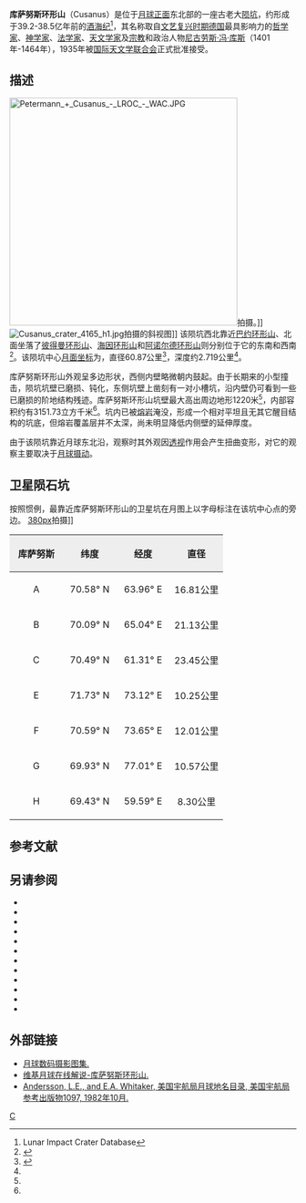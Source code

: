 {{lunar crater data|
 image=Cusanus LROC.jpg|
 caption=[[月球勘测轨道飞行器|月球勘测轨道飞行器]]拍摄的图像|
 latitude=71.82|
 N_or_S=N|
 longitude=69.40|
 E_or_W=E|
 diameter=60.87公里|
 depth=2.719公里|
 colong=293|
 eponym=[[库萨的尼古拉|尼古劳斯·冯·库斯]]}}
'''库萨努斯环形山'''（Cusanus）是位于[[月球正面|月球正面]]东北部的一座古老大[[月球陨石坑|陨坑]]，约形成于39.2-38.5亿年前的[[酒海纪|酒海纪]]<ref name="LICD">Lunar Impact Crater Database</ref>，其名称取自[[文艺复兴时期|文艺复兴时期]][[德国|德国]]最具影响力的[[哲学家|哲学家]]、[[神学|神学家]]、[[法学家|法学家]]、[[天文学家|天文学家]]及[[宗教|宗教]]和政治人物[[库萨的尼古拉|尼古劳斯·冯·库斯]]（1401年-1464年），1935年被[[国际天文学联合会|国际天文学联合会]]正式批准接受。

==描述==  
[[Image:Petermann_+_Cusanus_-_LROC_-_WAC.JPG|400px]]拍摄。]]
[[Image:Cusanus_crater_4165_h1.jpg|thumb]]拍摄的斜视图]] 
该陨坑西北靠近[[巴约环形山|巴约环形山]]、北面坐落了[[彼得曼环形山|彼得曼环形山]]、[[海因环形山|海因环形山]]和[[阿诺尔德环形山|阿诺尔德环形山]]则分别位于它的东南和西南<ref>{{Cite web |url=http://planetarynames.wr.usgs.gov/images/Lunar/lac_5_lo.pdf |title=Crater Cusanus on the map LAC-5. |accessdate=2017-02-17 |archive-date=2013-02-20 |archive-url=https://web.archive.org/web/20130220125427/http://planetarynames.wr.usgs.gov/images/Lunar/lac_5_lo.pdf |dead-url=no }}</ref>。该陨坑中心[[月面坐标|月面坐标]]为{{Coord|71.82|N|69.40|E|globe:Moon|nogoogle=1|noosm=1}}，直径60.87公里<ref name="IAU">{{Cite web |url=http://planetarynames.wr.usgs.gov/Feature/1354 |title=Directory of the International Astronomical Union |accessdate=2017-02-17 |archive-date=2016-01-31 |archive-url=https://web.archive.org/web/20160131234125/http://planetarynames.wr.usgs.gov/Feature/1354 |dead-url=no }}</ref>，深度约2.719公里<ref name="LICD"/>。

库萨努斯环形山外观呈多边形状，西侧内壁略微朝内鼓起。由于长期来的小型撞击，陨坑坑壁已磨损、钝化，东侧坑壁上凿刻有一对小槽坑，沿内壁仍可看到一些已磨损的阶地结构残迹。库萨努斯环形山坑壁最大高出周边地形1220米<ref name="LICD"/>，内部容积约有3151.73立方千米<ref name="LICD"/>。坑内已被[[熔岩|熔岩]]淹没，形成一个相对平坦且无其它醒目结构的坑底，但熔岩覆盖层并不太深，尚未明显降低内侧壁的延伸厚度。

由于该陨坑靠近月球东北沿，观察时其外观因[[透视|透视]]作用会产生扭曲变形，对它的观察主要取决于[[天平动|月球摄动]]。{{clear}}
==卫星陨石坑==
按照惯例，最靠近库萨努斯环形山的卫星坑在月图上以字母标注在该坑中心点的旁边。
[[image:Sattellite_Cusanus_craters_map.png|380px]]拍摄]]

{| class="wikitable"
!width="25%" style="background:#eeeeee;" |库萨努斯 
!width="25%" style="background:#eeeeee;" |纬度
!width="25%" style="background:#eeeeee;" |经度
!width="25%" style="background:#eeeeee;" |直径
|-
|align="center"|A
|align="center"|70.58° N
|align="center"|63.96° E
|align="center"|16.81公里
|-
|align="center"|B
|align="center"|70.09° N
|align="center"|65.04° E
|align="center"|21.13公里
|-
|align="center"|C
|align="center"|70.49° N
|align="center"|61.31° E
|align="center"|23.45公里
|-
|align="center"|E
|align="center"|71.73° N
|align="center"|73.12° E
|align="center"|10.25公里
|-
|align="center"|F
|align="center"|70.59° N
|align="center"|73.65° E
|align="center"|12.01公里
|-
|align="center"|G
|align="center"|69.93° N
|align="center"|77.01° E
|align="center"|10.57公里
|-
|align="center"|H
|align="center"|69.43° N
|align="center"|59.59° E
|align="center"|8.30公里
|}{{clear}}
==参考文献==
{{reflist}}
==另请参阅==
{{refbegin}}
* {{cite book
  | last1 = Andersson
  | first1 = L. E.
  | last2 = Whitaker
  | first2 = E. A.
  | authorlink2 = Ewen Whitaker
  | date = 1982
  | title = [[NASA|NASA]] Catalogue of Lunar Nomenclature
  | publisher = NASA RP-1097
  | ref = harv
  }}
* {{cite web
  | last = Blue
  | first = Jennifer
  | date = July 25, 2007
  | title = Gazetteer of Planetary Nomenclature
  | publisher = [[United_States_Geological_Survey|USGS]]
  | url = http://planetarynames.wr.usgs.gov/
  | accessdate = 2007-08-05
  | ref = harv
  | archive-date = 2012-04-08
  | archive-url = https://www.webcitation.org/66mXDr4G9?url=http://planetarynames.wr.usgs.gov/
  | dead-url = no
  }}
* {{cite book
  | last1 = Bussey
  | first1 = B.
  | authorlink1 = Ben Bussey
  | last2 = Spudis
  | first2 = P.
  | authorlink2 = Paul Spudis
  | date = 2004
  | title = The Clementine Atlas of the Moon
  | publisher = Cambridge University Press
  | location = New York
  | isbn = 978-0-521-81528-4
  | ref = harv
  }}
* {{cite book
  | last1 = Cocks
  | first1 = Elijah E.
  | last2 = Cocks
  | first2 = Josiah C.
  | date = 1995
  | title = Who's Who on the Moon: A Biographical Dictionary of Lunar Nomenclature
  | url = https://archive.org/details/isbn_9780936389271
  | publisher = Tudor Publishers
  | isbn = 978-0-936389-27-1
  | ref = harv
  }}
* {{cite web
  | last = McDowell
  | first = Jonathan
  | date = July 15, 2007
  | url = http://host.planet4589.org/astro/lunar/
  | title = Lunar Nomenclature
  | publisher = Jonathan's Space Report
  | accessdate = 2007-10-24
  | ref = harv
  | archive-date = 2012-05-26
  | archive-url = https://www.webcitation.org/67wcYNfK3?url=http://host.planet4589.org/astro/lunar/
  | dead-url = no
  }}
* {{cite journal| last1 = Menzel| first1 = D. H.| last2 = Minnaert| first2 = M.| last3 = Levin| first3 = B.| last4 = Dollfus| first4 = A.| last5 = Bell| first5 = B.| title = Report on Lunar Nomenclature by the Working Group of Commission 17 of the IAU| doi = 10.1007/BF00171763| journal = Space Science Reviews| volume = 12| issue = 2| pages = 136–186| date = 1971| bibcode = 1971SSRv...12..136M| ref = harv}}
* {{cite book
  | first = Patrick
  | last = Moore
  | authorlink = Patrick Moore
  | date = 2001
  | title = On the Moon
  | url = https://archive.org/details/patrickmooreonmo00patr
  | publisher = Sterling Publishing Co.
  | isbn = 978-0-304-35469-6
  | ref = harv
  }}
* {{cite book
  | first = Fred W.
  | last = Price
  | date = 1988
  | title = The Moon Observer's Handbook
  | publisher = Cambridge University Press
  | isbn = 978-0-521-33500-3
  | ref = harv
  }}
* {{cite book
  | last = Rükl
  | first = Antonín
  | authorlink = Antonín Rükl
  | date = 1990
  | title = Atlas of the Moon
  | publisher = Kalmbach Books
  | isbn = 978-0-913135-17-4
  | ref = harv
  }}
* {{cite book
  | last = Webb
  | first = Rev. T. W.
  | authorlink = Thomas William Webb
  | date = 1962
  | title = Celestial Objects for Common Telescopes
  | url = https://archive.org/details/celestialobjects00webb
  | edition = 6th revised
  | publisher = Dover
  | isbn = 978-0-486-20917-3
  | ref = harv
  }}
* {{cite book
  | first = Ewen A.
  | last = Whitaker
  | authorlink = Ewen Whitaker
  | date = 1999
  | title = Mapping and Naming the Moon
  | publisher = Cambridge University Press
  | isbn = 978-0-521-62248-6
  | ref = harv
  }}
* {{cite book
  | first = Peter T.
  | last = Wlasuk
  | date = 2000
  | title = Observing the Moon
  | publisher = Springer
  | isbn = 978-1-85233-193-1
  | ref = harv
 }}
{{refend}}

==外部链接==
*[http://www.lpi.usra.edu/resources/lunar_orbiter/bin/srch_nam.shtml?Cusanus%7C0 月球数码摄影图集.] {{Wayback|url=http://www.lpi.usra.edu/resources/lunar_orbiter/bin/srch_nam.shtml?Cusanus%7C0 |date=20160304075758 }}
*[http://the-moon.wikispaces.com/Cusanus 维基月球在线解说-库萨努斯环形山.] {{Wayback|url=http://the-moon.wikispaces.com/Cusanus |date=20180530155335 }}
*[http://planet4589.org/astro/lunar/RP-1097.pdf Andersson, L.E., and E.A. Whitaker, 美国宇航局月球地名目录, 美国宇航局参考出版物1097, 1982年10月.] {{Wayback|url=http://planet4589.org/astro/lunar/RP-1097.pdf |date=20141006125838 }}

[[Category:月球环形山|C]]
{{月球環形山 (C-F)}}